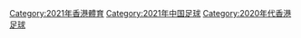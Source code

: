 [[Category:2021年香港體育|Category:2021年香港體育]]
[[Category:2021年中国足球|Category:2021年中国足球]]
[[Category:2020年代香港足球|Category:2020年代香港足球]]